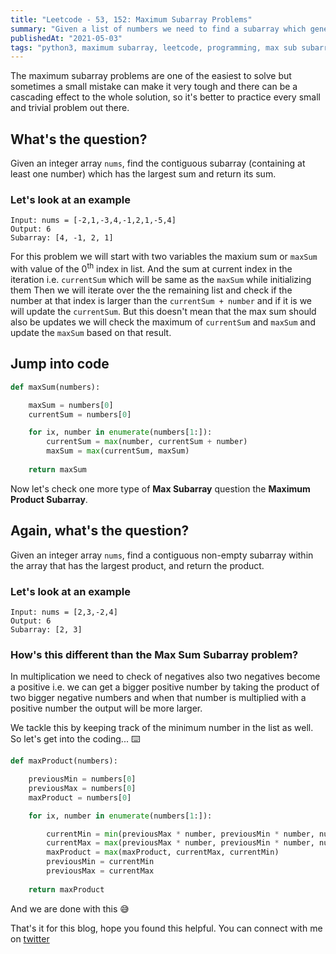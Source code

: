 ```yaml
---
title: "Leetcode - 53, 152: Maximum Subarray Problems"
summary: "Given a list of numbers we need to find a subarray which generates maximum sum or product"
publishedAt: "2021-05-03"
tags: "python3, maximum subarray, leetcode, programming, max sub subarray, max product subarray"
---
```


The maximum subarray problems are one of the easiest to solve but sometimes a small mistake can make it very tough and there can be a cascading effect to the whole solution, so it's better to practice every small and trivial problem out there.

## What's the question?

Given an integer array `nums`, find the contiguous subarray (containing at least one number) which has the largest sum and return its sum.

### Let's look at an example

```dart:Example
Input: nums = [-2,1,-3,4,-1,2,1,-5,4]
Output: 6
Subarray: [4, -1, 2, 1]
```

For this problem we will start with two variables the maxium sum or `maxSum` with value of the 0<sup>th</sup> index in list. And the sum at current index in the iteration i.e. `currentSum` which will be same as the `maxSum` while initializing them
Then we will iterate over the the remaining list and check if the number at that index is larger than the `currentSum + number` and if it is we will update the `currentSum`. 
But this doesn't mean that the max sum should also be updates we will check the maximum of `currentSum` and `maxSum` and update the `maxSum` based on that result.

## Jump into code

```dart:maxSumSubarray.py
def maxSum(numbers):

    maxSum = numbers[0]
    currentSum = numbers[0]

    for ix, number in enumerate(numbers[1:]):
        currentSum = max(number, currentSum + number)
        maxSum = max(currentSum, maxSum)
    
    return maxSum
```


Now let's check one more type of **Max Subarray** question the **Maximum Product Subarray**. 

## Again, what's the question?

Given an integer array `nums`, find a contiguous non-empty subarray within the array that has the largest product, and return the product.

### Let's look at an example

```dart:Example
Input: nums = [2,3,-2,4]
Output: 6
Subarray: [2, 3]
```

### How's this different than the Max Sum Subarray problem?

In multiplication we need to check of negatives also two negatives become a positive i.e. we can get a bigger positive number by taking the product of two bigger negative numbers and when that number is multiplied with a positive number the output will be more larger.

We tackle this by keeping track of the minimum number in the list as well. So let's get into the coding... ⌨️

```dart:maxProductSubarray.py
def maxProduct(numbers):

    previousMin = numbers[0]
    previousMax = numbers[0]
    maxProduct = numbers[0]

    for ix, number in enumerate(numbers[1:]):

        currentMin = min(previousMax * number, previousMin * number, number)
        currentMax = max(previousMax * number, previousMin * number, number)
        maxProduct = max(maxProduct, currentMax, currentMin)
        previousMin = currentMin
        previousMax = currentMax
    
    return maxProduct
```

And we are done with this 😅

That's it for this blog, hope you found this helpful. You can connect with me on <a href="https://twitter.com/saglanivatsal">twitter</a>














